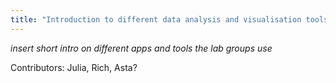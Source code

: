 ```yaml
---
title: "Introduction to different data analysis and visualisation tools"
---
```


*insert short intro on different apps and tools the lab groups use*

Contributors: Julia, Rich, Asta?
